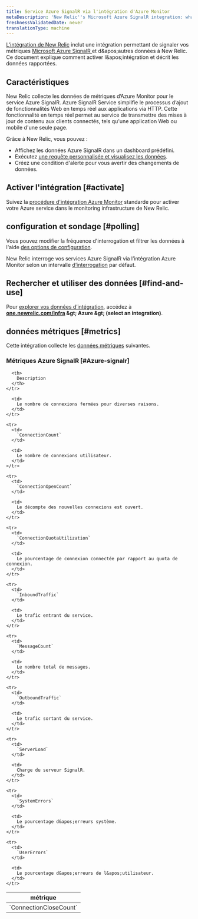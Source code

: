 ```yaml
---
title: Service Azure SignalR via l'intégration d'Azure Monitor
metaDescription: 'New Relic''s Microsoft Azure SignalR integration: what data it reports and how to enable it.'
freshnessValidatedDate: never
translationType: machine
---
```


[L&apos;intégration de New Relic](/docs/infrastructure/introduction-infra-monitoring) inclut une intégration permettant de signaler vos métriques [Microsoft Azure SignalR ](https://learn.microsoft.com/en-us/azure/azure-signalr/)et d&amp;apos;autres données à New Relic. Ce document explique comment activer l&amp;apos;intégration et décrit les données rapportées.

## Caractéristiques

New Relic collecte les données de métriques d’Azure Monitor pour le service Azure SignalR. Azure SignalR Service simplifie le processus d’ajout de fonctionnalités Web en temps réel aux applications via HTTP. Cette fonctionnalité en temps réel permet au service de transmettre des mises à jour de contenu aux clients connectés, tels qu&apos;une application Web ou mobile d&apos;une seule page.

Grâce à New Relic, vous pouvez :

* Affichez les données Azure SignalR dans un dashboard prédéfini.
* Exécutez [une requête personnalisée et visualisez les données](/docs/infrastructure/integrations-getting-started/getting-started/use-integration-data-new-relic-insights).
* Créez une condition d&apos;alerte pour vous avertir des changements de données.

## Activer l&apos;intégration [#activate]

Suivez la [procédure d&apos;intégration Azure Monitor](/docs/infrastructure/microsoft-azure-integrations/azure-integrations-list/azure-monitor) standarde pour activer votre Azure service dans le monitoring infrastructure de New Relic.

## configuration et sondage [#polling]

Vous pouvez modifier la fréquence d&apos;interrogation et filtrer les données à l&apos;aide [des options de configuration](/docs/infrastructure/microsoft-azure-integrations/azure-integrations-list/azure-monitor/#settings).

New Relic interroge vos services Azure SignalR via l’intégration Azure Monitor selon un intervalle [d’interrogation](/docs/infrastructure/microsoft-azure-integrations/azure-integrations-list/azure-monitor/#settings) par défaut.

## Rechercher et utiliser des données [#find-and-use]

Pour [explorer vos données d’intégration](/docs/infrastructure/integrations/find-use-infrastructure-integration-data), accédez à <DNT>**[one.newrelic.com/infra](https://one.newrelic.com/infra) &amp;gt; Azure &amp;gt; (select an integration)**</DNT>.

## données métriques [#metrics]

Cette intégration collecte les [données métriques](/docs/infrastructure/integrations-getting-started/getting-started/understand-integration-data-data-types#metric) suivantes.

### Métriques Azure SignalR [#Azure-signalr]

<table>
  <thead>
    <tr>
      <th style={{ width: "300px" }}>
        métrique
      </th>

      <th>
        Description
      </th>
    </tr>
  </thead>

  <tbody>
    <tr>
      <td>
        `ConnectionCloseCount`
      </td>

      <td>
        Le nombre de connexions fermées pour diverses raisons.
      </td>
    </tr>

    <tr>
      <td>
        `ConnectionCount`
      </td>

      <td>
        Le nombre de connexions utilisateur.
      </td>
    </tr>

    <tr>
      <td>
        `ConnectionOpenCount`
      </td>

      <td>
        Le décompte des nouvelles connexions est ouvert.
      </td>
    </tr>

    <tr>
      <td>
        `ConnectionQuotaUtilization`
      </td>

      <td>
        Le pourcentage de connexion connectée par rapport au quota de connexion.
      </td>
    </tr>

    <tr>
      <td>
        `InboundTraffic`
      </td>

      <td>
        Le trafic entrant du service.
      </td>
    </tr>

    <tr>
      <td>
        `MessageCount`
      </td>

      <td>
        Le nombre total de messages.
      </td>
    </tr>

    <tr>
      <td>
        `OutboundTraffic`
      </td>

      <td>
        Le trafic sortant du service.
      </td>
    </tr>

    <tr>
      <td>
        `ServerLoad`
      </td>

      <td>
        Charge du serveur SignalR.
      </td>
    </tr>

    <tr>
      <td>
        `SystemErrors`
      </td>

      <td>
        Le pourcentage d&apos;erreurs système.
      </td>
    </tr>

    <tr>
      <td>
        `UserErrors`
      </td>

      <td>
        Le pourcentage d&apos;erreurs de l&apos;utilisateur.
      </td>
    </tr>
  </tbody>
</table>